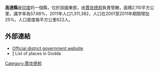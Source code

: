 {{Otheruses|subject=一處印度行政區名|other=其他「高達」同名地物|高達 (消歧義)}}

'''高達縣'''是[[印度|印度]]的一個縣，位於該國東部，由[[賈坎德邦|賈坎德邦]]負責管轄，面積2,110平方公里，識字率為57.68%，2011年人口1,311,382，人口在2001至2011年期間增加25%，人口密度每平方公里622人。

==外部連結==
* [http://godda.nic.in/ Official district government website] {{Wayback|url=http://godda.nic.in/ |date=20130806160858 }}
*[http://www.onefivenine.com/india/villag/Godda] {{Wayback|url=http://www.onefivenine.com/india/villag/Godda |date=20130127082101 }} List of places in Godda

{{coord|24|49|N|87|13|E|region:IN_type:city_source:kolossus-svwiki|display=title}}

{{India-geo-stub}}
[[Category:賈坎德邦|Category:賈坎德邦]]